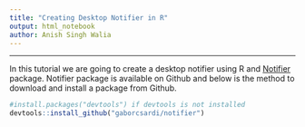 ```yaml
---
title: "Creating Desktop Notifier in R"
output: html_notebook
author: Anish Singh Walia
---
```


-------------




In this tutorial we are going to create a desktop notifier using R and [Notifier](https://github.com/gaborcsardi/notifier) package.
Notifier package is available on Github and below is the method to download and install a package from Github.

```r

#install.packages("devtools") if devtools is not installed
devtools::install_github("gaborcsardi/notifier")


```

